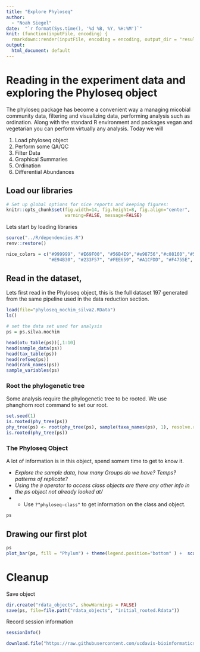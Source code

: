 ```yaml
---
title: "Explore Phyloseq"
author: 
  - "Noah Siegel"
date:  "`r format(Sys.time(), '%d %B, %Y, %H:%M')`"
knit: (function(inputFile, encoding) {
  rmarkdown::render(inputFile, encoding = encoding, output_dir = "results") })
output:
  html_document: default
---
```


# Reading in the experiment data and exploring the Phyloseq object

The phyloseq package has become a convenient way a managing micobial community data, filtering and visualizing data, performing analysis such as ordination. Along with the standard R environment and packages vegan and vegetarian you can perform virtually any analysis. Today we will

1. Load phyloseq object
2. Perform some QA/QC
3. Filter Data
5. Graphical Summaries
6. Ordination
7. Differential Abundances

## Load our libraries

```r
# Set up global options for nice reports and keeping figures:
knitr::opts_chunk$set(fig.width=14, fig.height=8, fig.align="center",
                      warning=FALSE, message=FALSE)
```

Lets start by loading libraries

```r
source("../R/dependencies.R")
renv::restore()

nice_colors = c("#999999", "#E69F00", "#56B4E9","#e98756","#c08160","#5800e6", "#CDDC49", "#C475D3", 
                "#E94B30", "#233F57", "#FEE659", "#A1CFDD", "#F4755E", "#D6F6F7","#EB6D58", "#6898BF")
```

## Read in the dataset, 

Lets first read in the Phyloseq object, this is the full dataset 197 generated from the same pipeline used in the data reduction section.

```r
load(file="phyloseq_nochim_silva2.RData")
ls()

# set the data set used for analysis
ps = ps.silva.nochim

head(otu_table(ps))[,1:10]
head(sample_data(ps))
head(tax_table(ps))
head(refseq(ps))
head(rank_names(ps))
sample_variables(ps)
```

### Root the phylogenetic tree

Some analysis require the phylogenetic tree to be rooted. We use phanghorn root command to set our root.

```r
set.seed(1)
is.rooted(phy_tree(ps))
phy_tree(ps) <- root(phy_tree(ps), sample(taxa_names(ps), 1), resolve.root = TRUE)
is.rooted(phy_tree(ps))
```

### The Phyloseq Object

A lot of information is in this object, spend somem time to get to know it.

* *Explore the sample data, how many Groups do we have? Temps? patterns of replicate?*
* *Using the `@` operator to access class objects are there any other info in the ps object not already looked at/*
* * Use `?"phyloseq-class"` to get information on the class and object.

```r
ps
```

## Drawing our first plot
```r
ps
plot_bar(ps, fill = "Phylum") + theme(legend.position="bottom" ) +  scale_fill_manual(values = rainbow(length(unique(tax_table(ps)[,"Phylum"]))))
```

# Cleanup

Save object

```r
dir.create("rdata_objects", showWarnings = FALSE)
save(ps, file=file.path("rdata_objects", "initial_rooted.Rdata"))
```

Record session information
```r
sessionInfo()
```

```r
download.file("https://raw.githubusercontent.com/ucdavis-bioinformatics-training/2021-May-Microbial-Community-Analysis/master/data_analysis/mca_part2.Rmd", "/mnt/c/Users/noahs/Desktop/2021-mca_workshop/03-DADA2/mca_part2.Rmd")
```
